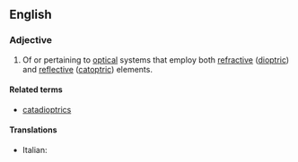 ==English==

===Adjective===
{{en-adj|-}}

# {{lb|en|optics}} Of or pertaining to [[optical]] systems that employ both [[refraction|refractive]] ([[dioptric]]) and [[reflection|reflective]] ([[catoptric]]) elements.

====Related terms====
* [[catadioptrics]]

====Translations====
{{trans-top|of or pertaining to optical systems}}
* Italian: {{t|it|catadiottrico}}
{{trans-mid}}
{{trans-bottom}}